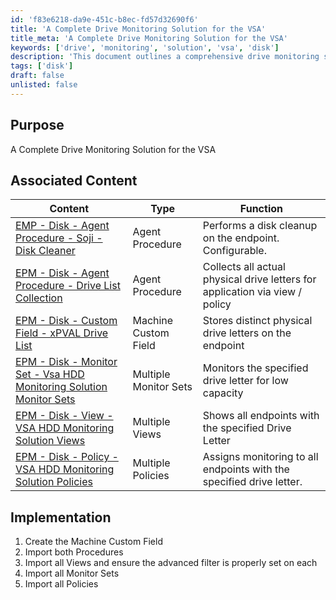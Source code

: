 ```yaml
---
id: 'f83e6218-da9e-451c-b8ec-fd57d32690f6'
title: 'A Complete Drive Monitoring Solution for the VSA'
title_meta: 'A Complete Drive Monitoring Solution for the VSA'
keywords: ['drive', 'monitoring', 'solution', 'vsa', 'disk']
description: 'This document outlines a comprehensive drive monitoring solution for Kaseya VSA, detailing associated procedures, custom fields, monitor sets, views, and policies necessary for effective implementation and management of disk monitoring on endpoints.'
tags: ['disk']
draft: false
unlisted: false
---
```

## Purpose

A Complete Drive Monitoring Solution for the VSA

## Associated Content

| Content                                                                                           | Type                | Function                                                            |
|---------------------------------------------------------------------------------------------------|---------------------|---------------------------------------------------------------------|
| [EMP - Disk - Agent Procedure - Soji - Disk Cleaner](https://proval.itglue.com/DOC-5078775-10341388) | Agent Procedure      | Performs a disk cleanup on the endpoint. Configurable.             |
| [EPM - Disk - Agent Procedure - Drive List Collection](https://proval.itglue.com/DOC-5078775-10793259) | Agent Procedure      | Collects all actual physical drive letters for application via view / policy |
| [EPM - Disk - Custom Field - xPVAL Drive List](https://proval.itglue.com/DOC-5078775-10793262) | Machine Custom Field | Stores distinct physical drive letters on the endpoint              |
| [EPM - Disk - Monitor Set - Vsa HDD Monitoring Solution Monitor Sets](https://proval.itglue.com/DOC-5078775-10793257) | Multiple Monitor Sets | Monitors the specified drive letter for low capacity               |
| [EPM - Disk - View - VSA HDD Monitoring Solution Views](https://proval.itglue.com/DOC-5078775-10793260) | Multiple Views       | Shows all endpoints with the specified Drive Letter                 |
| [EPM - Disk - Policy - VSA HDD Monitoring Solution Policies](https://proval.itglue.com/DOC-5078775-10793261) | Multiple Policies    | Assigns monitoring to all endpoints with the specified drive letter. |

## Implementation

1. Create the Machine Custom Field
2. Import both Procedures
3. Import all Views and ensure the advanced filter is properly set on each
4. Import all Monitor Sets
5. Import all Policies











